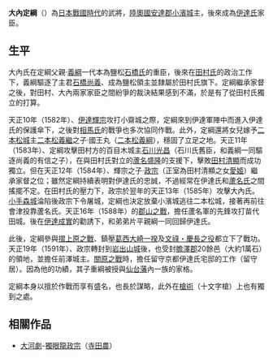 {{japanese|japanese=大內定綱|kana=おおうち さだつな|romaji=Ouchi Sadatsuna}}

'''大內定綱'''（{{bd|1545年||1610年||}}）為[[日本戰國時代|日本戰國時代]]的武將，[[陸奧國|陸奧國]][[安達郡|安達郡]][[小濱城|小濱城]]主，後來成為[[伊達氏|伊達氏]]家臣。

==生平==

大內氏在定綱父親‧[[大內義綱|義綱]]一代本為鹽松[[石橋氏|石橋氏]]的重臣，後來在[[田村氏|田村氏]]的政治工作下，義綱驅逐了主君[[石橋尚義|石橋尚義]]、成為鹽松領主並隸屬於田村氏旗下。定綱繼承家督之後，對田村、大內兩家家臣之間紛爭的裁決結果感到不滿，於是有了從田村氏獨立的打算。

天正10年（1582年）、[[伊達輝宗|伊達輝宗]]攻打小齋城之際，定綱來到伊達軍陣中而進入伊達氏的保護傘下，之後對[[相馬氏|相馬氏]]的戰爭也多次協同作戰。此外，定綱還將女兒嫁予[[二本松城|二本松城]]主[[二本松義繼|二本松義繼]]之子‧國王丸（[[二本松義綱|二本松義綱]]），穩固了立足之地。天正11年（1583年）、定綱攻擊田村方的百目木城主[[石川光昌|石川光昌]]（石川氏舊臣，和義綱一同驅逐尚義的有信之子），在與田村氏對立的[[蘆名盛隆|蘆名盛隆]]的支援下，擊敗[[田村清顯|田村清顯]]而成功獨立。但在天正12年（1584年）、輝宗之子‧[[伊達政宗|政宗]]（正室為田村清顯之女[[愛姬|愛姬]]）繼承家督之位；雖然定綱持續表明對伊達氏的忠誠，不過經常在伊達氏和[[蘆名氏|蘆名氏]]之間搖擺不定。在田村氏的壓力下，政宗於翌年的天正13年（1585年）攻擊大內氏。[[小手森城|小手森城]]淪陷後政宗下令屠城，定綱也決定放棄小濱城逃往二本松城，接著再前往會津投靠蘆名氏。天正16年（1588年）的[[郡山之戰|郡山之戰]]，擔任蘆名軍的先鋒攻打苗代田城。後在[[伊達成實|伊達成實]]的勸誘下，和弟弟片平親綱一同回歸伊達氏。

此後，定綱參與[[摺上原之戰|摺上原之戰]]、鎮壓[[葛西大崎一揆|葛西大崎一揆]]及[[萬曆朝鮮戰爭|文祿・慶長之役]]都立下了戰功。天正19年（1591年）、政宗轉封到[[岩出山城|岩出山城]]後，也受封[[膽澤郡|膽澤郡]]20餘邑（大約1萬石）的領地，並擔任前澤城主。[[關原之戰|關原之戰]]時，擔任留守京都伊達氏宅邸的工作（留守居）。因為他的功績，其子重綱被授與[[仙台藩|仙台藩]]內一族的家格。

定綱本身以擅於作戰而享有盛名，也長於謀略，此外在[[日本槍術|槍術]]（十文字槍）上也有獨到之處。

==相關作品==

*[[大河劇|大河劇]]-[[獨眼龍政宗|獨眼龍政宗]]（[[寺田農|寺田農]]）